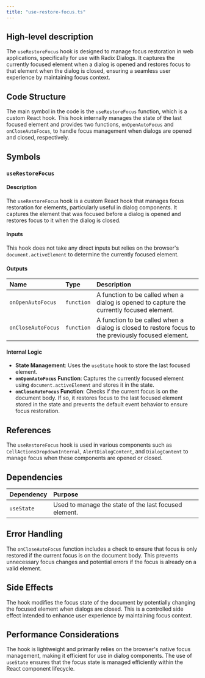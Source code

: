 ```yaml
---
title: "use-restore-focus.ts"
---
```


## High-level description

The `useRestoreFocus` hook is designed to manage focus restoration in web applications, specifically for use with Radix Dialogs. It captures the currently focused element when a dialog is opened and restores focus to that element when the dialog is closed, ensuring a seamless user experience by maintaining focus context.

## Code Structure

The main symbol in the code is the `useRestoreFocus` function, which is a custom React hook. This hook internally manages the state of the last focused element and provides two functions, `onOpenAutoFocus` and `onCloseAutoFocus`, to handle focus management when dialogs are opened and closed, respectively.

## Symbols

### `useRestoreFocus`
#### Description
The `useRestoreFocus` hook is a custom React hook that manages focus restoration for elements, particularly useful in dialog components. It captures the element that was focused before a dialog is opened and restores focus to it when the dialog is closed.

#### Inputs
This hook does not take any direct inputs but relies on the browser's `document.activeElement` to determine the currently focused element.

#### Outputs
| Name             | Type       | Description                                                                 |
|:-----------------|:-----------|:----------------------------------------------------------------------------|
| `onOpenAutoFocus`  | `function` | A function to be called when a dialog is opened to capture the currently focused element. |
| `onCloseAutoFocus` | `function` | A function to be called when a dialog is closed to restore focus to the previously focused element. |

#### Internal Logic
- **State Management**: Uses the `useState` hook to store the last focused element.
- **`onOpenAutoFocus` Function**: Captures the currently focused element using `document.activeElement` and stores it in the state.
- **`onCloseAutoFocus` Function**: Checks if the current focus is on the document body. If so, it restores focus to the last focused element stored in the state and prevents the default event behavior to ensure focus restoration.

## References

The `useRestoreFocus` hook is used in various components such as `CellActionsDropdownInternal`, `AlertDialogContent`, and `DialogContent` to manage focus when these components are opened or closed.

## Dependencies

| Dependency | Purpose |
|:-----------|:--------|
| `useState` | Used to manage the state of the last focused element. |

## Error Handling

The `onCloseAutoFocus` function includes a check to ensure that focus is only restored if the current focus is on the document body. This prevents unnecessary focus changes and potential errors if the focus is already on a valid element.

## Side Effects

The hook modifies the focus state of the document by potentially changing the focused element when dialogs are closed. This is a controlled side effect intended to enhance user experience by maintaining focus context.

## Performance Considerations

The hook is lightweight and primarily relies on the browser's native focus management, making it efficient for use in dialog components. The use of `useState` ensures that the focus state is managed efficiently within the React component lifecycle.